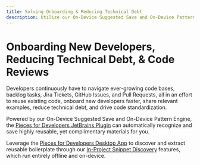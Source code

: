 ```yaml
---
title: Solving Onboarding & Reducing Technical Debt
description: Utilize our On-Device Suggested Save and On-Device Pattern Engine to find and write code faster.
---
```



# Onboarding New Developers, Reducing Technical Debt, & Code Reviews

Developers continuously have to navigate ever-growing code bases, backlog tasks, Jira Tickets, GitHub Issues, and Pull Requests, all in an effort to reuse existing code, onboard new developers faster, share relevant examples, reduce technical debt, and drive code standardization.

Powered by our On-Device Suggested Save and On-Device Pattern Engine, the [Pieces for Developers JetBrains Plugin](/extensions-plugins/jetbrains) can automatically recognize and save highly reusable, yet complimentary materials for you.

Leverage the [Pieces for Developers Desktop App](/installation-getting-started/what-am-i-installing) to discover and extract reusable boilerplate through our [In-Project Snippet Discovery](/product-highlights-and-benefits/in-project-snippet-discovery) features, which run entirely offline and on-device.
